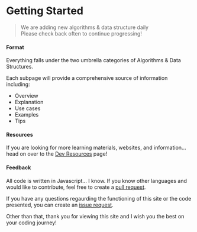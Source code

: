 # Getting Started

> We are adding new algorithms & data structure daily <br />
> Please check back often to continue progressing!

#### Format

Everything falls under the two umbrella categories of Algorithms & Data Structures.

Each subpage will provide a comprehensive source of information including:

- Overview
- Explanation
- Use cases
- Examples
- Tips

#### Resources

If you are looking for more learning materials, websites, and information...
head on over to the [Dev Resources](/resources) page!

#### Feedback

All code is written in Javascript... I know. If you know other languages and would like to contribute, feel
free to create a [pull request](https://github.com/WilderDev/Algo-DS_docs/pulls).

If you have any questions regaurding the functioning of this site or the code presented,
you can create an [issue request](https://github.com/WilderDev/Algo-DS_docs/issues).

Other than that, thank you for viewing this site and I wish you the best on your coding journey!

